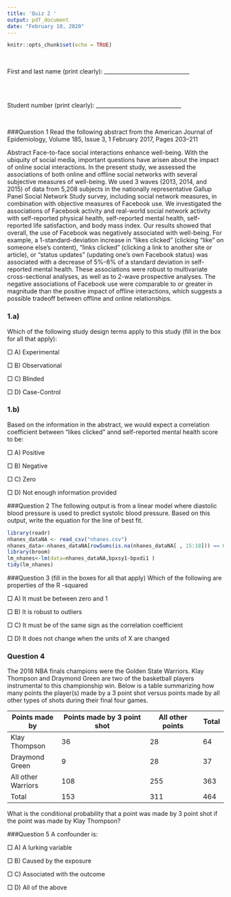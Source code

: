 ---
title: 'Quiz 2 '
output: pdf_document
date: "February 10, 2020"
---
```{r setup, include=FALSE}
knitr::opts_chunk$set(echo = TRUE)
```

&nbsp;    

First and last name (print clearly): _______________________________

&nbsp;    
&nbsp;    

Student number (print clearly): _______________________________

&nbsp; 

###Question 1
Read the following abstract from the American Journal of Epidemiology, Volume 185, Issue 3, 1 February 2017, Pages 203–211

Abstract
Face-to-face social interactions enhance well-being. With the ubiquity of social media, important questions have arisen about the impact of online social interactions. In the present study, we assessed the associations of both online and offline social networks with several subjective measures of well-being. We used 3 waves (2013, 2014, and 2015) of data from 5,208 subjects in the nationally representative Gallup Panel Social Network Study survey, including social network measures, in combination with objective measures of Facebook use. We investigated the associations of Facebook activity and real-world social network activity with self-reported physical health, self-reported mental health, self-reported life satisfaction, and body mass index. Our results showed that overall, the use of Facebook was negatively associated with well-being. For example, a 1-standard-deviation increase in “likes clicked” (clicking “like” on someone else's content), “links clicked” (clicking a link to another site or article), or “status updates” (updating one's own Facebook status) was associated with a decrease of 5%–8% of a standard deviation in self-reported mental health. These associations were robust to multivariate cross-sectional analyses, as well as to 2-wave prospective analyses. The negative associations of Facebook use were comparable to or greater in magnitude than the positive impact of offline interactions, which suggests a possible tradeoff between offline and online relationships.

### 1.a) 
Which of the following study design terms apply to this study (fill in the box for all that apply):

$\Box$ A) Experimental

$\Box$ B) Observational

$\Box$ C) Blinded

$\Box$ D) Case-Control

### 1.b)
Based on the information in the abstract, we would expect a correlation coefficient between "likes clicked" annd self-reported mental health score to be:


$\Box$ A) Positive

$\Box$ B) Negative

$\Box$ C) Zero

$\Box$ D) Not enough information provided

###Question 2 
The following output is from a linear model where diastolic blood pressure is used to predict systolic blood pressure.  Based on this output, write the equation for the line of best fit.

```{r importnhanes, echo=F, message=F, warning=FALSE}
library(readr)
nhanes_dataNA <- read_csv("nhanes.csv")
nhanes_data<-nhanes_dataNA[rowSums(is.na(nhanes_dataNA[ , 15:18])) == 0, ]
library(broom)
lm_nhanes<-lm(data=nhanes_dataNA,bpxsy1~bpxdi1 )
tidy(lm_nhanes)
```


###Question 3 (fill in the boxes for all that apply)
Which of the following are properties of the R -squared

$\Box$ A) It must be between zero and 1

$\Box$ B) It is robust to outliers

$\Box$ C) It must be of the same sign as the correlation coefficient

$\Box$ D) It does not change when the units of X are changed

### Question 4
The 2018 NBA finals champions were the Golden State Warriors. Klay Thompson and Draymond Green are two of the basketball players instrumental to this championship win. Below is a table summarizing how many points the player(s) made by a 3 point shot versus points made by all other types of shots during their final four games.

| Points made by     |   Points made by 3 point shot    | All other points    | Total    |
|--------------------|----------------------------------|---------------------|----------|
| Klay Thompson      | 36                               | 28                  | 64       |
| Draymond Green     |  9                               | 28                  | 37       |
| All other Warriors | 108                              | 255                 | 363      |
| Total              | 153                              | 311                 | 464      |

What is the conditional probability that a point was made by 3 point shot if the point was made by Klay Thompson?

\begin{table}[!htb]
\begin{flushright}
\begin{tabular}{lllll}
\hline
Your final answer here &  &  &  &  \\ \hline
{[}1 point{]}          &  &  &  &  \\
                       &  &  &  &  \\
                       &  &  &  &  \\ \hline
\end{tabular}
\end{flushright}
\end{table}




###Question 5
A confounder is:

$\Box$ A) A lurking variable

$\Box$ B) Caused by the exposure

$\Box$ C) Associated with the outcome

$\Box$ D) All of the above 